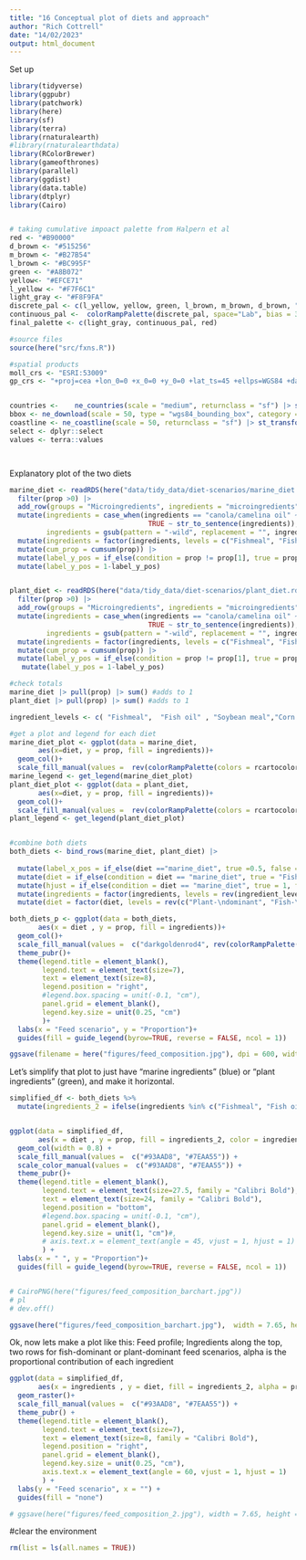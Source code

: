 ```yaml
---
title: "16 Conceptual plot of diets and approach"
author: "Rich Cottrell"
date: "14/02/2023"
output: html_document
---
```


Set up
```r
library(tidyverse)
library(ggpubr)
library(patchwork)
library(here)
library(sf)
library(terra)
library(rnaturalearth)
#library(rnaturalearthdata)
library(RColorBrewer)
library(gameofthrones)
library(parallel)
library(ggdist)
library(data.table)
library(dtplyr)
library(Cairo)


# taking cumulative impoact palette from Halpern et al 
red <- "#B90000"
d_brown <- "#515256"
m_brown <- "#B27B54"
l_brown <- "#BC995F"
green <- "#A8B072"
yellow<- "#EFCE71"
l_yellow <- "#F7F6C1"
light_gray <- "#F8F9FA"
discrete_pal <- c(l_yellow, yellow, green, l_brown, m_brown, d_brown, "firebrick")
continuous_pal <-  colorRampPalette(discrete_pal, space="Lab", bias = 3.5)(10000)
final_palette <- c(light_gray, continuous_pal, red)

#source files
source(here("src/fxns.R"))

#spatial products
moll_crs <- "ESRI:53009"
gp_crs <- "+proj=cea +lon_0=0 +x_0=0 +y_0=0 +lat_ts=45 +ellps=WGS84 +datum=WGS84 +units=m +no_defs"


countries <-    ne_countries(scale = "medium", returnclass = "sf") |> st_transform(crs = moll_crs)
bbox <- ne_download(scale = 50, type = "wgs84_bounding_box", category = "physical", returnclass = "sf") |> st_transform(crs = moll_crs)
coastline <- ne_coastline(scale = 50, returnclass = "sf") |> st_transform(crs = moll_crs)
select <- dplyr::select
values <- terra::values




```


Explanatory plot of the two diets

```r
marine_diet <- readRDS(here("data/tidy_data/diet-scenarios/marine_diet.rds")) |> 
  filter(prop >0) |> 
  add_row(groups = "Microingredients", ingredients = "microingredients", diet = "marine_diet", prop = 0.02) |> 
  mutate(ingredients = case_when(ingredients == "canola/camelina oil" ~ "Canola oil",
                                  TRUE ~ str_to_sentence(ingredients)),
         ingredients = gsub(pattern = "-wild", replacement = "", ingredients)) |> 
  mutate(ingredients = factor(ingredients, levels = c("Fishmeal", "Fish oil", "Faba beans", "Soybean meal", "Corn gluten meal", "Wheat gluten", "Wheat", "Microingredients"))) |> 
  mutate(cum_prop = cumsum(prop)) |> 
  mutate(label_y_pos = if_else(condition = prop != prop[1], true = prop/2+lag(cum_prop), false = cum_prop/2)) |> 
  mutate(label_y_pos = 1-label_y_pos) 


plant_diet <- readRDS(here("data/tidy_data/diet-scenarios/plant_diet.rds")) |> 
  filter(prop >0) |> 
  add_row(groups = "Microingredients", ingredients = "microingredients", diet = "plant_diet", prop = 0.04) |> 
  mutate(ingredients = case_when(ingredients == "canola/camelina oil" ~ "Canola oil",
                                  TRUE ~ str_to_sentence(ingredients)),
         ingredients = gsub(pattern = "-wild", replacement = "", ingredients)) |> 
  mutate(ingredients = factor(ingredients, levels = c("Fishmeal", "Fish oil", "Soy protein concentrate", "Corn gluten meal","Faba beans", "Pea protein concentrate",  "Sunflower meal", "Wheat gluten", "Canola oil", "Linseed oil", "Wheat", "Pea starch", "Corn starch", "Microingredients"))) |> 
  mutate(cum_prop = cumsum(prop)) |> 
  mutate(label_y_pos = if_else(condition = prop != prop[1], true = prop/2+lag(cum_prop), false = cum_prop/2))|> 
   mutate(label_y_pos = 1-label_y_pos) 

#check totals 
marine_diet |> pull(prop) |> sum() #adds to 1
plant_diet |> pull(prop) |> sum() #adds to 1

ingredient_levels <- c( "Fishmeal",  "Fish oil" , "Soybean meal","Corn gluten meal" , "Faba beans" , "Wheat gluten" ,"Wheat" , "Soy protein concentrate",   "Pea protein concentrate","Sunflower meal","Canola oil","Linseed oil","Pea starch","Corn starch", "Microingredients")

#get a plot and legend for each diet
marine_diet_plot <- ggplot(data = marine_diet,
       aes(x=diet, y = prop, fill = ingredients))+
  geom_col()+
  scale_fill_manual(values =  rev(colorRampPalette(colors = rcartocolor::carto_pal(n = 9, name = "Earth"))(16))[c(1:7,16)])
marine_legend <- get_legend(marine_diet_plot)
plant_diet_plot <- ggplot(data = plant_diet,
       aes(x=diet, y = prop, fill = ingredients))+
  geom_col()+
  scale_fill_manual(values =  rev(colorRampPalette(colors = rcartocolor::carto_pal(n = 9, name = "Earth"))(16))[c(1,2,5:16)])
plant_legend <- get_legend(plant_diet_plot)


#combine both diets
both_diets <- bind_rows(marine_diet, plant_diet) |> 
  
  mutate(label_x_pos = if_else(diet =="marine_diet", true =0.5, false = 2.5)) |> 
  mutate(diet = if_else(condition = diet == "marine_diet", true = "Fish-\ndominant", false = "Plant-\ndominant")) |> 
  mutate(hjust = if_else(condition = diet == "marine_diet", true = 1, false = 0)) |> 
  mutate(ingredients = factor(ingredients, levels = rev(ingredient_levels))) |> 
  mutate(diet = factor(diet, levels = rev(c("Plant-\ndominant", "Fish-\ndominant"))))

both_diets_p <- ggplot(data = both_diets,
       aes(x = diet , y = prop, fill = ingredients))+
  geom_col()+
  scale_fill_manual(values =  c("darkgoldenrod4", rev(colorRampPalette(brewer.pal(n=9, name = "Greens"))(12)),  brewer.pal(n=5, name = "Blues")[c(2,4)]))+
  theme_pubr()+
  theme(legend.title = element_blank(),
        legend.text = element_text(size=7),
        text = element_text(size=8),
        legend.position = "right",
        #legend.box.spacing = unit(-0.1, "cm"),
        panel.grid = element_blank(),
        legend.key.size = unit(0.25, "cm")
        )+
  labs(x = "Feed scenario", y = "Proportion")+
  guides(fill = guide_legend(byrow=TRUE, reverse = FALSE, ncol = 1))

ggsave(filename = here("figures/feed_composition.jpg"), dpi = 600, width = 10, height = 9, units = "cm")
```


Let's simplify that plot to just have "marine ingredients" (blue) or "plant ingredients" (green), and make it horizontal. 

```r

simplified_df <- both_diets %>%
  mutate(ingredients_2 = ifelse(ingredients %in% c("Fishmeal", "Fish oil"), "Marine ingredients", "Plant ingredients"))


ggplot(data = simplified_df,
       aes(x = diet , y = prop, fill = ingredients_2, color = ingredients_2)) +
  geom_col(width = 0.8) +
  scale_fill_manual(values =  c("#93AAD8", "#7EAA55")) +
  scale_color_manual(values =  c("#93AAD8", "#7EAA55")) +
  theme_pubr()+
  theme(legend.title = element_blank(),
        legend.text = element_text(size=27.5, family = "Calibri Bold"),
        text = element_text(size=24, family = "Calibri Bold"),
        legend.position = "bottom",
        #legend.box.spacing = unit(-0.1, "cm"),
        panel.grid = element_blank(),
        legend.key.size = unit(1, "cm")#, 
        # axis.text.x = element_text(angle = 45, vjust = 1, hjust = 1)
        ) +
  labs(x = " ", y = "Proportion")+
  guides(fill = guide_legend(byrow=TRUE, reverse = FALSE, ncol = 1)) 


# CairoPNG(here("figures/feed_composition_barchart.jpg"))
# pl
# dev.off()

ggsave(here("figures/feed_composition_barchart.jpg"),  width = 7.65, height = 11.88, units = "in")


```

Ok, now lets make a plot like this: Feed profile; Ingredients along the top, two rows for fish-dominant or plant-dominant feed scenarios, alpha is the proportional contribution of each ingredient

```r

ggplot(data = simplified_df,
       aes(x = ingredients , y = diet, fill = ingredients_2, alpha = prop)) +
  geom_raster()+
  scale_fill_manual(values =  c("#93AAD8", "#7EAA55")) +
  theme_pubr() +
  theme(legend.title = element_blank(),
        legend.text = element_text(size=7),
        text = element_text(size=8, family = "Calibri Bold"),
        legend.position = "right",
        panel.grid = element_blank(),
        legend.key.size = unit(0.25, "cm"),
        axis.text.x = element_text(angle = 60, vjust = 1, hjust = 1)
        ) +
  labs(y = "Feed scenario", x = "") +
  guides(fill = "none") 

# ggsave(here("figures/feed_composition_2.jpg"), width = 7.65, height = 11.88, units = "in")
```



#clear the environment

```r
rm(list = ls(all.names = TRUE))

```



